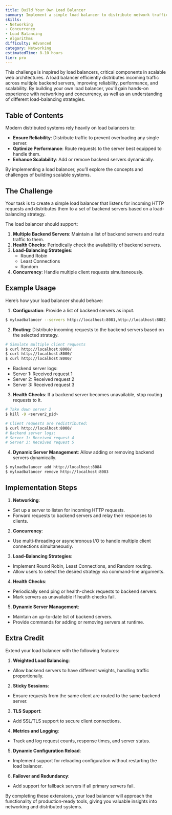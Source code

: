 ```yaml
---
title: Build Your Own Load Balancer
summary: Implement a simple load balancer to distribute network traffic across multiple servers. Dive into networking concepts, concurrency, and load-balancing strategies.
skills:
- Networking
- Concurrency
- Load Balancing
- Algorithms
difficulty: Advanced
category: Networking
estimatedTime: 8-10 hours
tier: pro
---
```


This challenge is inspired by load balancers, critical components in scalable web architectures. A load balancer efficiently distributes incoming traffic across multiple backend servers, improving reliability, performance, and scalability. By building your own load balancer, you'll gain hands-on experience with networking and concurrency, as well as an understanding of different load-balancing strategies.

## Table of Contents

Modern distributed systems rely heavily on load balancers to:

- **Ensure Reliability**: Distribute traffic to prevent overloading any single server.
- **Optimize Performance**: Route requests to the server best equipped to handle them.
- **Enhance Scalability**: Add or remove backend servers dynamically.

By implementing a load balancer, you’ll explore the concepts and challenges of building scalable systems.

## The Challenge

Your task is to create a simple load balancer that listens for incoming HTTP requests and distributes them to a set of backend servers based on a load-balancing strategy.

The load balancer should support:

1. **Multiple Backend Servers**: Maintain a list of backend servers and route traffic to them.
2. **Health Checks**: Periodically check the availability of backend servers.
3. **Load-Balancing Strategies**:
   - Round Robin
   - Least Connections
   - Random
4. **Concurrency**: Handle multiple client requests simultaneously.

## Example Usage

Here’s how your load balancer should behave:

1. **Configuration**: Provide a list of backend servers as input.

```bash
$ myloadbalancer --servers http://localhost:8081,http://localhost:8082,http://localhost:8083
```

2. **Routing**: Distribute incoming requests to the backend servers based on the selected strategy.

```bash
# Simulate multiple client requests
$ curl http://localhost:8000/
$ curl http://localhost:8000/
$ curl http://localhost:8000/
```

- Backend server logs:
- Server 1: Received request 1
- Server 2: Received request 2
- Server 3: Received request 3

3. **Health Checks**: If a backend server becomes unavailable, stop routing requests to it.

```bash
# Take down server 2
$ kill -9 <server2_pid>

# Client requests are redistributed:
$ curl http://localhost:8000/
# Backend server logs:
# Server 1: Received request 4
# Server 3: Received request 5
```

4. **Dynamic Server Management**: Allow adding or removing backend servers dynamically.

```bash
$ myloadbalancer add http://localhost:8084
$ myloadbalancer remove http://localhost:8083
```

## Implementation Steps

1. **Networking**:
- Set up a server to listen for incoming HTTP requests.
- Forward requests to backend servers and relay their responses to clients.

2. **Concurrency**:
- Use multi-threading or asynchronous I/O to handle multiple client connections simultaneously.

3. **Load-Balancing Strategies**:
- Implement Round Robin, Least Connections, and Random routing.
- Allow users to select the desired strategy via command-line arguments.

4. **Health Checks**:
- Periodically send ping or health-check requests to backend servers.
- Mark servers as unavailable if health checks fail.

5. **Dynamic Server Management**:
- Maintain an up-to-date list of backend servers.
- Provide commands for adding or removing servers at runtime.

## Extra Credit

Extend your load balancer with the following features:

1. **Weighted Load Balancing**:
- Allow backend servers to have different weights, handling traffic proportionally.

2. **Sticky Sessions**:
- Ensure requests from the same client are routed to the same backend server.

3. **TLS Support**:
- Add SSL/TLS support to secure client connections.

4. **Metrics and Logging**:
- Track and log request counts, response times, and server status.

5. **Dynamic Configuration Reload**:
- Implement support for reloading configuration without restarting the load balancer.

6. **Failover and Redundancy**:
- Add support for fallback servers if all primary servers fail.

By completing these extensions, your load balancer will approach the functionality of production-ready tools, giving you valuable insights into networking and distributed systems.
